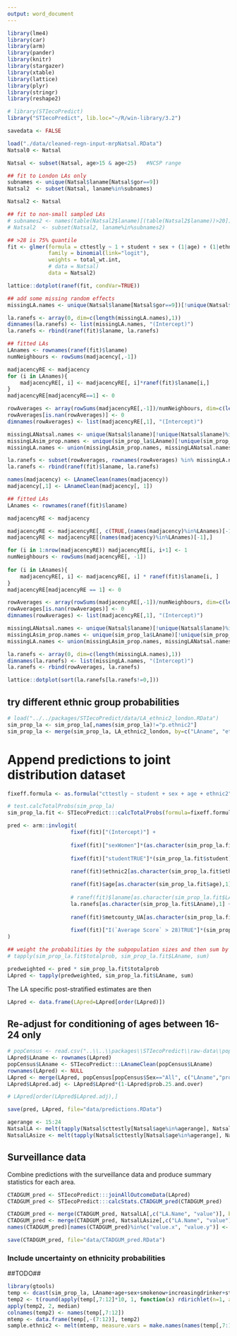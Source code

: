```yaml
---
output: word_document
---
```



```r
library(lme4)
library(car)
library(arm)
library(pander)
library(knitr)
library(stargazer)
library(xtable)
library(lattice)
library(plyr)
library(stringr)
library(reshape2)

# library(STIecoPredict)
library("STIecoPredict", lib.loc="~/R/win-library/3.2")
```

```r
savedata <- FALSE
```

```r
load("./data/cleaned-regn-input-mrpNatsal.RData")
Natsal0 <- Natsal
```


```r
Natsal <- subset(Natsal, age>15 & age<25)   #NCSP range

## fit to London LAs only
subnames <- unique(Natsal$laname[Natsal$gor==9])
Natsal2  <- subset(Natsal, laname%in%subnames)

Natsal2 <- Natsal

## fit to non-small sampled LAs
# subnames2 <- names(table(Natsal2$laname)[(table(Natsal2$laname))>20])
# Natsal2  <- subset(Natsal2, laname%in%subnames2)
```


```r
## >28 is 75% quantile
fit <- glmer(formula = cttestly ~ 1 + student + sex + (1|age) + (1|ethnic2) + I(`Average Score`>28) + (1|metcounty_UA) + (1|gor),# + (1|laname),#  , # + I(gor==9),
             family = binomial(link="logit"),
             weights = total_wt.int,
             # data = Natsal)
             data = Natsal2)

lattice::dotplot(ranef(fit, condVar=TRUE))
```

```r
## add some missing random effects
missingLA.names <- unique(Natsal$laname[Natsal$gor==9])[!unique(Natsal$laname[Natsal$gor==9])%in%rownames(ranef(fit)$laname)]

la.ranefs <- array(0, dim=c(length(missingLA.names),1))
dimnames(la.ranefs) <- list(missingLA.names, "(Intercept)")
la.ranefs <- rbind(ranef(fit)$laname, la.ranefs)
```

```r
## fitted LAs
LAnames <- rownames(ranef(fit)$laname)
numNeighbours <- rowSums(madjacency[,-1])

madjacencyRE <- madjacency
for (i in LAnames){
    madjacencyRE[, i] <- madjacencyRE[, i]*ranef(fit)$laname[i,]
}
madjacencyRE[madjacencyRE==1] <- 0

rowAverages <- array(rowSums(madjacencyRE[,-1])/numNeighbours, dim=c(length(numNeighbours),1))
rowAverages[is.nan(rowAverages)] <- 0
dimnames(rowAverages) <- list(madjacencyRE[,1], "(Intercept)")

missingLANatsal.names <- unique(Natsal$laname)[!unique(Natsal$laname)%in%rownames(ranef(fit)$laname)]
missingLAsim_prop.names <- unique(sim_prop_la$LAname)[!unique(sim_prop_la$LAname)%in%rownames(ranef(fit)$laname)]
missingLA.names <- union(missingLAsim_prop.names, missingLANatsal.names)

la.ranefs <- subset(rowAverages, rownames(rowAverages) %in% missingLA.names)
la.ranefs <- rbind(ranef(fit)$laname, la.ranefs)
```

```r

names(madjacency) <- LAnameClean(names(madjacency))
madjacency[,1] <- LAnameClean(madjacency[, 1])

## fitted LAs
LAnames <- rownames(ranef(fit)$laname)

madjacencyRE <- madjacency

madjacencyRE <- madjacencyRE[, c(TRUE,(names(madjacency)%in%LAnames)[-1])]
madjacencyRE <- madjacencyRE[(names(madjacency)%in%LAnames)[-1],]

for (i in 1:nrow(madjacencyRE)) madjacencyRE[i, i+1] <- 1
numNeighbours <- rowSums(madjacencyRE[, -1])
    
for (i in LAnames){
    madjacencyRE[, i] <- madjacencyRE[, i] * ranef(fit)$laname[i, ]
}
madjacencyRE[madjacencyRE == 1] <- 0

rowAverages <- array(rowSums(madjacencyRE[,-1])/numNeighbours, dim=c(length(numNeighbours),1))
rowAverages[is.nan(rowAverages)] <- 0
dimnames(rowAverages) <- list(madjacencyRE[,1], "(Intercept)")

missingLANatsal.names <- unique(Natsal$laname)[!unique(Natsal$laname)%in%rownames(rowAverages)]
missingLAsim_prop.names <- unique(sim_prop_la$LAname)[!unique(sim_prop_la$LAname)%in%rownames(rowAverages)]
missingLA.names <- union(missingLAsim_prop.names, missingLANatsal.names)

la.ranefs <- array(0, dim=c(length(missingLA.names),1))
dimnames(la.ranefs) <- list(missingLA.names, "(Intercept)")
la.ranefs <- rbind(rowAverages, la.ranefs)

lattice::dotplot(sort(la.ranefs[la.ranefs!=0,]))
```


## try different ethnic group probabilities

```r
# load("../../packages/STIecoPredict/data/LA_ethnic2_london.RData")
sim_prop_la <- sim_prop_la[,names(sim_prop_la)!="p.ethnic2"]
sim_prop_la <- merge(sim_prop_la, LA_ethnic2_london, by=c("LAname", "ethnic2", "age", "sex"), all.x=FALSE, all.y=FALSE)
```



# Append predictions to joint distribution dataset

```r
fixeff.formula <- as.formula("cttestly ~ student + sex + age + ethnic2")

# test.calcTotalProbs(sim_prop_la)
sim_prop_la.fit <- STIecoPredict:::calcTotalProbs(formula=fixeff.formula, data=sim_prop_la, extracols = c("LAname", "Average Score", "metcounty_UA"))

pred <- arm::invlogit(
                    fixef(fit)["(Intercept)"] +
                     
                    fixef(fit)["sexWomen"]*(as.character(sim_prop_la.fit$sex)=="Women") +
                 
                    fixef(fit)["studentTRUE"]*(sim_prop_la.fit$student) +
                 
                    ranef(fit)$ethnic2[as.character(sim_prop_la.fit$ethnic2),1] +

                    ranef(fit)$age[as.character(sim_prop_la.fit$age),1] +
                      
                    # ranef(fit)$laname[as.character(sim_prop_la.fit$LAname),1] +
                    la.ranefs[as.character(sim_prop_la.fit$LAname),1] +
                        
                    ranef(fit)$metcounty_UA[as.character(sim_prop_la.fit$metcounty_UA),1] +
                    
                    fixef(fit)["I(`Average Score` > 28)TRUE"]*(sim_prop_la.fit$`Average Score`>28)
)
```

```r
## weight the probabilities by the subpopulation sizes and then sum by LA
# tapply(sim_prop_la.fit$totalprob, sim_prop_la.fit$LAname, sum)

predweighted <- pred * sim_prop_la.fit$totalprob
LApred <- tapply(predweighted, sim_prop_la.fit$LAname, sum)
```

The LA specific post-stratified estimates are then

```r
LApred <- data.frame(LApred=LApred[order(LApred)])
```


## Re-adjust for conditioning of ages between 16-24 only

```r
# popCensus <- read.csv("..\\..\\packages\\STIecoPredict\\raw-data\\popCensus.csv")
LApred$LAname <- rownames(LApred)
popCensus$LAname <- STIecoPredict:::LAnameClean(popCensus$LAname)
rownames(LApred) <- NULL
LApred <- merge(LApred, popCensus[popCensus$Sex=="All", c("LAname","prob.25.and.over")], all.x=TRUE)
LApred$LApred.adj <- LApred$LApred*(1-LApred$prob.25.and.over)

# LApred[order(LApred$LApred.adj),]
```


```r
save(pred, LApred, file="data/predictions.RData")
```

```r
agerange <- 15:24
NatsalLA <- melt(tapply(Natsal$cttestly[Natsal$age%in%agerange], Natsal$laname[Natsal$age%in%agerange], mean), varnames = c("LA.Name"))
NatsalLAsize <- melt(tapply(Natsal$cttestly[Natsal$age%in%agerange], Natsal$laname[Natsal$age%in%agerange], length), varnames = c("LA.Name"))
```


## Surveillance data


Combine predictions with the surveillance data and produce summary statistics for each area.

```r
CTADGUM_pred <- STIecoPredict:::joinAllOutcomeData(LApred)
CTADGUM_pred <- STIecoPredict:::calcStats.CTADGUM_pred(CTADGUM_pred)
```

```r
CTADGUM_pred <- merge(CTADGUM_pred, NatsalLA[,c("LA.Name", "value")], by.x = "LA Name", by.y="LA.Name", all.x=TRUE)
CTADGUM_pred <- merge(CTADGUM_pred, NatsalLAsize[,c("LA.Name", "value")], by.x="LA Name", by.y="LA.Name", all.x=TRUE)
names(CTADGUM_pred)[names(CTADGUM_pred)%in%c("value.x", "value.y")] <- c("NatsalLA", "NatsalLAsize")
```

```r
save(CTADGUM_pred, file="data/CTADGUM_pred.RData")
```


### Include uncertainty on ethnicity probabilities
##TODO##
```r
library(gtools)
temp <- dcast(sim_prop_la, LAname+age+sex+smokenow+increasingdrinker+student~ethnic2, value.var = "p.ethnic2")
temp2 <- t(round(apply(temp[,7:12]*10, 1, function(x) rdirichlet(n=1, alpha=x)),5))
apply(temp2, 2, median)
colnames(temp2) <- names(temp[,7:12])
mtemp <- data.frame(temp[,-(7:12)], temp2)
sample.ethnic2 <- melt(mtemp, measure.vars = make.names(names(temp[,7:12])), variable.name = "ethnic2")

```


